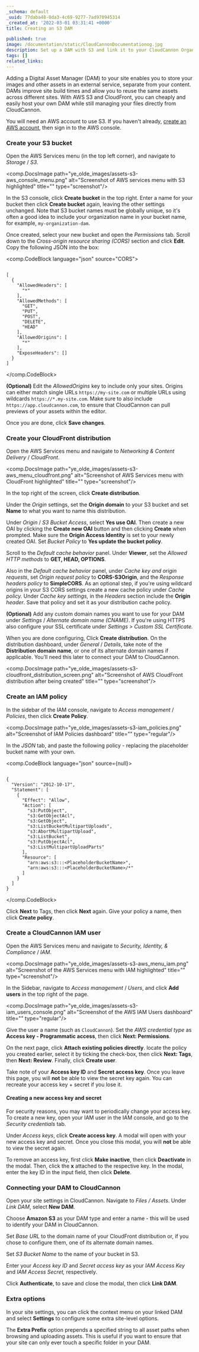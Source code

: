 ```yaml
---
_schema: default
_uuid: 77daba48-0da3-4c69-9277-7ad970945314
_created_at: '2022-03-01 03:31:41 +0000'
title: Creating an S3 DAM

published: true
image: /documentation/static/CloudCannonDocumentationog.jpg
description: Set up a DAM with S3 and link it to your CloudCannon Organization
tags: []
related_links:
---
```

Adding a Digital Asset Manager (DAM) to your site enables you to store your images and other assets in an external service, separate from your content. DAMs improve site build times and allow you to reuse the same assets across different sites. With AWS S3 and CloudFront, you can cheaply and easily host your own DAM while still managing your files directly from CloudCannon.

You will need an AWS account to use S3. If you haven't already, [create an AWS account](https://portal.aws.amazon.com/billing/signup.), then sign in to the AWS console.

### Create your S3 bucket

Open the AWS Services menu (in the top left corner), and navigate to *Storage* / *S3*.

<comp.DocsImage path="ye_olde_images/assets-s3-aws_console_menu.png" alt="Screenshot of AWS services menu with S3 highlighted" title="" type="screenshot"/>

In the S3 console, click **Create bucket** in the top right. Enter a name for your bucket then click **Create bucket** again, leaving the other settings unchanged. Note that S3 bucket names must be globally unique, so it's often a good idea to include your organization name in your bucket name, for example, `my-organization-dam`.

Once created, select your new bucket and open the *Permissions* tab. Scroll down to the *Cross-origin resource sharing (CORS)* section and click **Edit**. Copy the following JSON into the box:

<comp.CodeBlock language="json" source="CORS">
```

[
  {
    "AllowedHeaders": [
      "*"
    ],
    "AllowedMethods": [
      "GET",
      "PUT",
      "POST",
      "DELETE",
      "HEAD"
    ],
    "AllowedOrigins": [
      "*"
    ],
    "ExposeHeaders": []
  }
]
```
</comp.CodeBlock>

**(Optional)** Edit the *AllowedOrigins* key to include only your sites. Origins can either match single URLs `https://my-site.com` or multiple URLs using wildcards `https://*.my-site.com`. Make sure to also include `https://app.cloudcannon.com`, to ensure that CloudCannon can pull previews of your assets within the editor.

Once you are done, click **Save changes**.

### Create your CloudFront distribution

Open the AWS Services menu and navigate to *Networking & Content Delivery* / *CloudFront*.

<comp.DocsImage path="ye_olde_images/assets-s3-aws_menu_cloudfront.png" alt="Screenshot of AWS Services menu with CloudFront highlighted" title="" type="screenshot"/>

In the top right of the screen, click **Create distribution**.

Under the *Origin* settings, set the **Origin domain** to your S3 bucket and set **Name** to what you want to name this distribution.

Under *Origin* / *S3 Bucket Access*, select **Yes use OAI**. Then create a new OAI by clicking the **Create new OAI** button and then clicking **Create** when prompted. Make sure the **Origin Access Identity** is set to your newly created OAI. Set *Bucket Policy* to **Yes update the bucket policy**.

Scroll to the *Default cache behavior* panel. Under **Viewer**, set the *Allowed HTTP methods* to **GET, HEAD, OPTIONS**.

Also in the *Default cache behavior* panel, under *Cache key and origin requests*, set *Origin request policy* to **CORS-S3Origin**, and the *Response headers policy* to **SimpleCORS**. As an optional step, if you're using wildcard origins in your S3 CORS settings create a new cache policy under *Cache policy.* Under *Cache key settings,* in the *Headers* section include the **Origin** *header*. Save that policy and set it as your distribution cache policy.

**(Optional)** Add any custom domain names you want to use for your DAM under *Settings* / *Alternate domain name (CNAME)*. If you're using HTTPS also configure your SSL certificate under *Settings &gt; Custom SSL Certificate.*

When you are done configuring, Click **Create distribution**. On the distribution dashboard, under *General* / *Details*, take note of the **Distribution domain name**, or one of its alternate domain names if applicable. You’ll need this later to connect your DAM to CloudCannon.

<comp.DocsImage path="ye_olde_images/assets-s3-cloudfront_distribution_screen.png" alt="Screenshot of AWS CloudFront distribution after being created" title="" type="screenshot"/>

### Create an IAM policy

In the sidebar of the IAM console, navigate to *Access management* / *Policies*, then click **Create Policy**.

<comp.DocsImage path="ye_olde_images/assets-s3-iam_policies.png" alt="Screenshot of IAM Policies dashboard" title="" type="regular"/>

In the *JSON* tab, and paste the following policy - replacing the placeholder bucket name with your own.

<comp.CodeBlock language="json" source={null}>
```

{
  "Version": "2012-10-17",
  "Statement": [
    {
      "Effect": "Allow",
      "Action": [
        "s3:PutObject",
        "s3:GetObjectAcl",
        "s3:GetObject",
        "s3:ListBucketMultipartUploads",
        "s3:AbortMultipartUpload",
        "s3:ListBucket",
        "s3:PutObjectAcl",
        "s3:ListMultipartUploadParts"
      ],
      "Resource": [
        "arn:aws:s3:::<PlaceholderBucketName>",
        "arn:aws:s3:::<PlaceholderBucketName>/*"
      ]
    }
  ]
}
```
</comp.CodeBlock>

Click **Next** to Tags, then click **Next** again. Give your policy a name, then click **Create policy**.

### Create a CloudCannon IAM user

Open the AWS Services menu and navigate to *Security, Identity, & Compliance* / *IAM*.

<comp.DocsImage path="ye_olde_images/assets-s3-aws_menu_iam.png" alt="Screenshot of the AWS Services menu with IAM highlighted" title="" type="screenshot"/>

In the Sidebar, navigate to *Access management* / *Users*, and click **Add users** in the top right of the page.

<comp.DocsImage path="ye_olde_images/assets-s3-iam_users_console.png" alt="Screenshot of the AWS IAM Users dashboard" title="" type="regular"/>

Give the user a name (such as `CloudCannon`). Set the *AWS credential type* as **Access key - Programmatic access**, then click **Next: Permissions**.

On the next page, click **Attach existing policies directly**. locate the policy you created earlier, select it by ticking the check-box, then click **Next: Tags**, then **Next: Review**. Finally, click **Create user**.

Take note of your **Access key ID** and **Secret access key**. Once you leave this page, you will **not** be able to view the secret key again. You can recreate your access key + secret if you lose it.

#### Creating a new access key and secret

For security reasons, you may want to periodically change your access key. To create a new key, open your IAM user in the IAM console, and go to the *Security credentials* tab.

Under *Access keys*, click **Create access key**. A modal will open with your new access key and secret. Once you close this modal, you will **not** be able to view the secret again.

To remove an access key, first click **Make inactive**, then click **Deactivate** in the modal. Then, click the **x** attached to the respective key. In the modal, enter the key ID in the input field, then click **Delete**.

### Connecting your DAM to CloudCannon

Open your site settings in CloudCannon. Navigate to *Files* */* *Assets*. Under *Link DAM*, select **New DAM**.

Choose **Amazon S3** as your DAM type and enter a name - this will be used to identify your DAM in CloudCannon.

Set *Base URL* to the domain name of your CloudFront distribution or, if you chose to configure them, one of its alternate domain names.

Set *S3 Bucket Name* to the name of your bucket in S3.

Enter your *Access key ID* and *Secret access key* as your *IAM Access Key* and *IAM Access Secret,* respectively.

Click **Authenticate**, to save and close the modal, then click **Link DAM**.

### Extra options

In your site settings, you can click the context menu on your linked DAM and select **Settings** to configure some extra site-level options.

The **Extra Prefix** option prepends a specified string to all asset paths when browsing and uploading assets. This is useful if you want to ensure that your site can only ever touch a specific folder in your DAM.